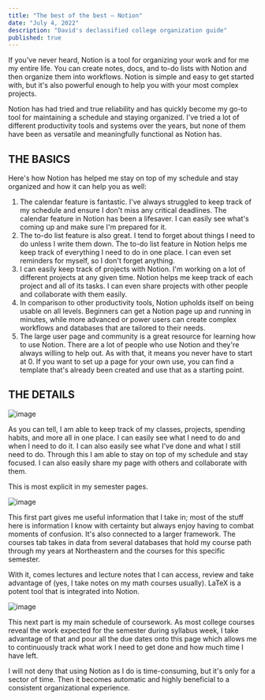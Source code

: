```yaml
---
title: "The best of the best — Notion"
date: "July 4, 2022"
description: "David's declassified college organization guide"
published: true
---
```


If you've never heard, Notion is a tool for organizing your work and for me my entire life. You can create notes, docs, and to-do lists with Notion and then organize them into workflows. Notion is simple and easy to get started with, but it's also powerful enough to help you with your most complex projects.

Notion has had tried and true reliability and has quickly become my go-to tool for maintaining a schedule and staying organized. I've tried a lot of different productivity tools and systems over the years, but none of them have been as versatile and meaningfully functional as Notion has.

## **THE BASICS**

Here's how Notion has helped me stay on top of my schedule and stay organized and how it can help you as well:

1. The calendar feature is fantastic. I've always struggled to keep track of my schedule and ensure I don't miss any critical deadlines. The calendar feature in Notion has been a lifesaver. I can easily see what's coming up and make sure I'm prepared for it.
2. The to-do list feature is also great. I tend to forget about things I need to do unless I write them down. The to-do list feature in Notion helps me keep track of everything I need to do in one place. I can even set reminders for myself, so I don't forget anything.
3. I can easily keep track of projects with Notion. I'm working on a lot of different projects at any given time. Notion helps me keep track of each project and all of its tasks. I can even share projects with other people and collaborate with them easily.
4. In comparison to other productivity tools, Notion upholds itself on being usable on all levels. Beginners can get a Notion page up and running in minutes, while more advanced or power users can create complex workflows and databases that are tailored to their needs.
5. The large user page and community is a great resource for learning how to use Notion. There are a lot of people who use Notion and they're always willing to help out. As with that, it means you never have to start at 0. If you want to set up a page for your own use, you can find a template that's already been created and use that as a starting point.

## **THE DETAILS**

![image](https://res.craft.do/user/full/49f0de91-e1e2-060e-382c-c03ef3ae5fc3/doc/FE560582-D21E-40F0-AE03-8C5983E7464B/BC4F0F40-A4E2-4C36-83DA-A9DC484F3CC6_2/vkV0CvJNvsby7IjABA6xV6Mehp4vDA2T6OdSTexDo30z/Image.png)

As you can tell, I am able to keep track of my classes, projects, spending habits, and more all in one place. I can easily see what I need to do and when I need to do it. I can also easily see what I've done and what I still need to do. Through this I am able to stay on top of my schedule and stay focused. I can also easily share my page with others and collaborate with them.

This is most explicit in my semester pages.

![image](https://res.craft.do/user/full/49f0de91-e1e2-060e-382c-c03ef3ae5fc3/doc/FE560582-D21E-40F0-AE03-8C5983E7464B/6354C86F-FB3E-40DF-815E-7AAED3E17F86_2/UxN6LEGBkSEAMdnlv62xX5An1CbEcsgCjsHAuUJ3Wr0z/Image.png)

This first part gives me useful information that I take in; most of the stuff here is information I know with certainty but always enjoy having to combat moments of confusion. It's also connected to a larger framework. The courses tab takes in data from several databases that hold my course path through my years at Northeastern and the courses for this specific semester.

With it, comes lectures and lecture notes that I can access, review and take advantage of (yes, I take notes on my math courses usually). LaTeX is a potent tool that is integrated into Notion.

![image](https://res.craft.do/user/full/49f0de91-e1e2-060e-382c-c03ef3ae5fc3/doc/FE560582-D21E-40F0-AE03-8C5983E7464B/173785E9-54E5-451F-ABF3-2ACFFA272585_2/pPdJ3wSEDHzIQe50shM48V3ex0fAvskOFgcRLmhDsMYz/Image.png)

This next part is my main schedule of coursework. As most college courses reveal the work expected for the semester during syllabus week, I take advantage of that and pour all the due dates onto this page which allows me to continuously track what work I need to get done and how much time I have left.

I will not deny that using Notion as I do is time-consuming, but it's only for a sector of time. Then it becomes automatic and highly beneficial to a consistent organizational experience.
